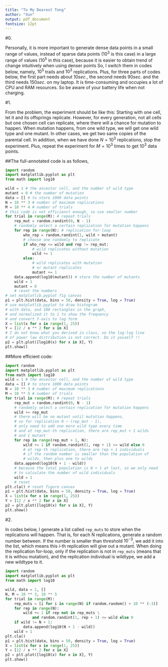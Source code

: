 ---
title: "To My Dearest Tong"
author: "Xun"
output: pdf_document
fontsize: 12pt
---

#0.

Personally, it is more important to generate dense data points in a small range of values, instead of sparse data points ($10 ^ 3$ is this case) in a large range of values ($10 ^ 5$ in this case), because it is easier to obtain trend of change intuitively when using denser points So, I switch them in codes below, namely, $10 ^ 5$ trails and $10^3$ replications. Plus, for three parts of codes below, the first part needs about $10 sec.$, the second needs $90 sec.$ and the third needs $150 sec.$ on my laptop. It is time-consuming and occupies a lot of CPU and RAM resources. So be aware of your battery life when not charging.

#1.

From the problem, the experiment should be like this: Starting with one cell, let it and its offsprings replicate. However, for every generation, not all cells but one chosen cell can replicate, where there will a chance for mutation to happen. When mutation happens, from one wild type, we will get one wild type and one mutant. In other cases, we get two same copies of the parental cell. In addition, when we have done $N = 10 ^ 3$ replications, stop the experiment. Plus, repeat the experiment for $M = 10 ^ 3$ times to get $10 ^ 3$ data points.

##The full-annotated code is as follows,
```{python, python.reticulate = TRUE}
import random
import matplotlib.pyplot as plt
from math import log10

wild = 1 # the ancestor cell, and the number of wild type
mutant = 0 # the number of mutation
data = [] # to store 1000 data points
N = 10 ** 3 # number of maximum replications
M = 10 ** 4 # number of trials
# this code is not efficienct enough, so use smaller number
for trial in range(M): # repeat trials
	rep_mut = random.randint(0, N - 1)
	# randomly select a certain replication for mutation happens
	for rep in range(N): # replication for-loop
		who_rep = random.randint(1, wild + mutant)
		# choose one randomly to replicate
		if who_rep <= wild and rep != rep_mut:
			# wild replicates without mutation
			wild += 1
		else:
			# wild replicates with mutation
			# or mutant replicates
			mutant += 1
	data.append(log10(mutant)) # store the number of mutants
	wild = 1
	mutant = 0
	# reset the numbers
# set matplotlib.pyplot fig canvas
p1 = plt.hist(data, bins = 50, density = True, log = True)
# use matplotlib.pyplot to draw histogram
# with data, and 100 rectangles in the graph,
# and normalized it to 1 to show the frequency
# and convert Y-axis to log form
X = list(x for x in range(1, 25))
Y = [12 / x ** 2 for x in X]
# I do not know what you derived in class, so the log-log line
# of power law distribution is not correct. Do it youself !!
p2 = plt.plot([log10(x) for x in X], Y)
plt.show() 
```

##More efficient code:
```{python, python.reticulate = TRUE}
import random
import matplotlib.pyplot as plt
from math import log10
wild = 1 # the ancestor cell, and the number of wild type
data = [] # to store 1000 data points
N = 10 ** 3 # number of maximum replications
M = 10 ** 5 # number of trials
for trial in range(M): # repeat trials
	rep_mut = random.randint(0, N - 1) 
	# randomly select a certain replication for mutation happens
	wild += rep_mut
	# there will be no mutant until mutation happens, 
	# so for replication 0 ~ (rep_mut - 1), 
	# only need to add one more wild type every time
	# and at rep_mut-th replication, there are rep_mut + 1 wilds
	# and 1 mutant
	for rep in range(rep_mut + 1, N):
		wild += 1 if random.randint(1, rep + 1) <= wild else 0
		# at rep-th replication, there are rep + 1 individuals
		# if the random number is smaller than the population of 
		# wilds, then plus one to wilds
	data.append(log10(N + 1 - wild))
	# because the total population is N + 1 at last, so we only need
	# to calculate the number of wild individuals
	wild = 1
	# reset
plt.cla() # reset figure canvas
p1 = plt.hist(data, bins = 50, density = True, log = True)
X = list(x for x in range(1, 25))
Y = [12 / x ** 2 for x in X]
p2 = plt.plot([log10(x) for x in X], Y)
plt.show()
```

#2.

In codes below, I generate a list called `rep_muts` to store when the replications will happen. That is, for each N replications, generate a random number between. If the number is smaller than threshold $10 ^ {-3}$, we add it into the list, which means this $i$-th replication will give out a mutant. When doing the replication for-loop, only if the replication is not in `rep_muts` (means that it is withou mutation), and the replication individual is wildtype, we add a new wildtype to it.

```{python, python.reticulate = TRUE}
import random
import matplotlib.pyplot as plt
from math import log10

wild, data = 1, []
N, M = 10 ** 3, 10 ** 5
for trial in range(M):
	rep_muts = [i for i in range(N) if random.random() < 10 ** (-3)]
	for rep in range(N):
		wild += 1 if rep not in rep_muts \
			and random.randint(1, rep + 1) <= wild else 0
	if wild != N + 1:
		data.append(log10(N + 1 - wild))
	wild = 1
plt.cla()
p1 = plt.hist(data, bins = 50, density = True, log = True)
X = list(x for x in range(1, 25))
Y = [12 / x ** 2 for x in X]
p2 = plt.plot([log10(x) for x in X], Y)
plt.show()
```